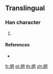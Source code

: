 {{character info/new}}
==Translingual==

===Han character===
{{Han char|rn=86|rad=火|as=08|sn=12|four=|canj=FBTV}}

# {{defn|Han|sort=火08}}

====References====
* {{Han ref|kx=0675.191|dkj=19148|dj=|hdz=32209.101|uh=7139|ud=28985|bh=|bd=}}

[[fr:焹]]
[[pl:焹]]
[[th:焹]]
[[zh:焹]]